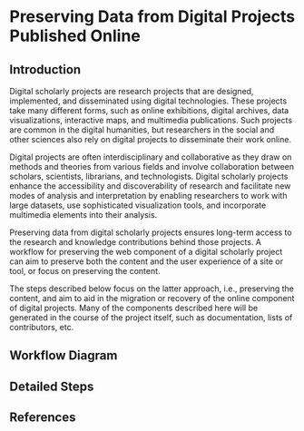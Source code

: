 # Preserving Data from Digital Projects Published Online

## Introduction

Digital scholarly projects are research projects that are designed, implemented, and disseminated using digital technologies. These projects take many different forms, such as online exhibitions, digital archives, data visualizations, interactive maps, and multimedia publications. Such projects are common in the digital humanities, but researchers in the social and other sciences also rely on digital projects to disseminate their work online.

Digital projects are often interdisciplinary and collaborative as they draw on methods and theories from various fields and involve collaboration between scholars, scientists, librarians, and technologists. Digital scholarly projects enhance the accessibility and discoverability of research and facilitate new modes of analysis and interpretation by enabling researchers to work with large datasets, use sophisticated visualization tools, and incorporate multimedia elements into their analysis.

Preserving data from digital scholarly projects ensures long-term access to the research and knowledge contributions behind those projects. A workflow for preserving the web component of a digital scholarly project can aim to preserve both the content and the user experience of a site or tool, or focus on preserving the content. 

The steps described below focus on the latter approach, i.e., preserving the content, and aim to aid in the migration or recovery of the online component of digital projects. Many of the components described here will be generated in the course of the project itself, such as documentation, lists of contributors, etc.

## Workflow Diagram

## Detailed Steps

## References


